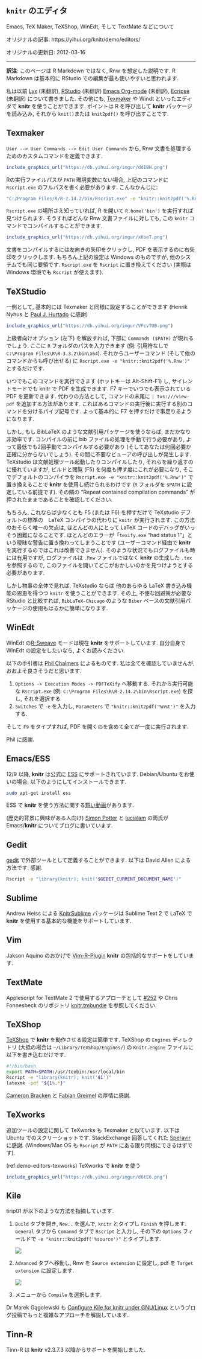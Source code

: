 <!---
title: Editors for knitr
subtitle: Work with Emacs, Texmaker, TeXShop, WinEdt and TextMate, etc
date: '2012-03-16'
slug: editors
--->

## `knitr` のエディタ {-#editors}

Emacs, TeX Maker, TeXShop, WinEdt, そして TextMate などについて

オリジナルの記事: https://yihui.org/knitr/demo/editors/

オリジナルの更新日: 2012-03-16

----

:::{.infobox .tip data-latex="{tip}"}
**訳注**: このページは R Markdown ではなく, Rnw を想定した説明です. R Markdown は基本的に RStudio での編集が最も使いやすいと思われます.
:::

私は以前 [Lyx]($lyx) (未翻訳), [RStudio]($RStudio) (未翻訳) [Emacs Org-mode]($org) (未翻訳), [Ecripse]($ecripse) (未翻訳) について書きました. その他にも, [Texmaker](http://www.xm1math.net/texmaker/) や Windt といったエディタで **knitr** を使うことができます. ポイントは R を呼び出して **knitr** パッケージを読み込み, それから `knit()`または `knit2pdf()` を呼び出すことです.

## Texmaker {-}

`User --> User Commands --> Edit User Commands` から, Rnw 文書を処理するためのカスタムコマンドを定義できます.

```r
include_graphics_url("https://db.yihui.org/imgur/ddIBH.png")
```

Rの実行ファイルパスが `PATH` 環境変数にない場合, 上記のコマンドに `Rscript.exe` のフルパスを書く必要があります. こんなかんじに:

```bash
"C:/Program Files/R/R-2.14.2/bin/Rscript.exe" -e "knitr::knit2pdf('%.Rnw')"
```

`Rscript.exe` の場所さえ知っていれば, R を開いて `R.home('bin')` を実行すれば見つけられます. そうすればどんな Rnw 文書ファイルに対しても, この  `knitr` コマンドでコンパイルすることができます.

```r
include_graphics_url("https://db.yihui.org/imgur/xKoeT.png")
```

文書をコンパイルするには左向きの矢印をクリックし, PDF を表示するのに右矢印をクリックします. もちろん上記の設定は Windows のものですが, 他のシステムでも同じ要領です. `Rscript.exe` を `Rscript` に置き換えてください (実際は Windows 環境でも `Rscript` が使えます).

## TeXStudio {-}

一例として, 基本的には Texmaker と同様に設定することができます (Henrik Nyhus と [Paul J. Hurtado](https://twitter.com/MathBioPaul/status/691446297304272897) に感謝)

```r
include_graphics_url("https://db.yihui.org/imgur/VFcvTUB.png")
```

上級者向けオプション (左下) を解放すれば, 下部に `Commands ($PATH)` が現れるでしょう. ここに `R` フォルダのパスを入力できます (例: 引用符なしで `C:\Program Files\R\R-3.3.2\bin\x64`). それからユーザーコマンド (そして他のコマンドからも呼び出せる) に `Rscript.exe -e "knitr::knit2pdf('%.Rnw')"` とするだけです.

いつでもこのコマンドを実行できます (ホットキーは Alt-Shift-F1) し, サイレントモードでも knitr で PDF を生成できます. F7 キーでいつでも表示されている PDF を更新できます. 代わりの方法として, コマンドの末尾に `| txs:///view-pdf` を追加する方法があります. これはあるコマンドの実行後に実行する別のコマンドを分けるパイプ記号です. よって基本的に F7 を押すだけで事足りるようになります.

しかし, もし BibLaTeX のような文献引用パッケージを使うならば, まだかなり非効率です. コンパイルの前に bib ファイルの処理を手動で行う必要があり, よって最低でも2回手動でコンパイルする必要があり (そしてあなたは何回必要か正確に分からないでしょう). その間に不要なビューアの呼び出しが発生します. TeXstudio は文献処理ツール起動したりコンパイルしたり, それらを繰り返すのに優れていますが, ビルドと閲覧 (F5) を何度も押す度にこれが必要になり,  そこでデフォルトのコンパイラを `Rscript.exe -e "knitr::knit2pdf('%.Rnw')"` で置き換えることで **knitr** を使用し続けられるわけです (`R` フォルダを `$PATH` に設定している前提です). その隣の "Repeat contained compilation commands" が押されたままであることを確認してください.

もちろん, これならば少なくとも F5 (または F6) を押すだけで TeXstudio デフォルトの標準の　LaTeX コンパイラの代わりに `knitr` が実行されます.  この方法のおそらく唯一の欠点は, ほとんどの人にとって LaTeX コードのデバッグがいっそう困難になることです. ほとんどのエラーが「`texify.exe` "had status 1"」という曖昧な警告に置き換わってしまうことです (ユーザーコマンド経由で **knitr** を実行するのではこれは改善できません). そのような状況でもログファイルも時には有用ですが, ログファイルは `.Rnw` ファイルではなく  **knitr** の生成した `.tex` を参照するので,   このファイルを開いてどこがおかしいのかを見つけようとする必要があります.

しかし物事の全体で見れば, TeXstudio ならば 他のあらゆる LaTeX 書き込み機能の恩恵を得つつ `knitr`  を使うことができます. その上, 不便な回避策が必要な RStudio と比較すれば, `BibLaTeX-Chicago` のような `Biber` ベースの文献引用パッケージの使用もはるかに簡単になります.

## WinEdt {-}

WinEdt の[R-Sweave](http://www.winedt.org/Config/modes/R-Sweave.php) モードは現在 **knitr** をサポートしています. 自分自身で WinEdt の設定をしたいなら, よくお読みください.

以下の手引書は [Phil Chalmers](https://github.com/philchalmers) によるものです. 私は全てを確認していませんが, おおよそ良さそうだと思います.

1. `Options -> Execution Modes -> PDFTeXify` へ移動する. それから実行可能な `Rscript.exe` (例: `C:\Program Files\R\R-2.14.2\bin\Rscript.exe`) を探し, それを選択する
2. `Switches` で `-e` を入力し, `Parameters` で `"knitr::knit2pdf('%n%t')"` を入力する.

そして `F9` をタイプすれば, PDF を開くのを含めて全てが一度に実行されます.

Phil に感謝.

## Emacs/ESS {-}

12/9 以降, **knitr** は公式に [ESS](http://ess.r-project.org) にサポートされています. Debian/Ubuntu をお使いの場合, 以下のようにしてインストールできます.

```bash 
sudo apt-get install ess
```

ESS で **knitr** を使う方法に関する[短い動画](https://web.archive.org/web/20161225094148im_/http://cdn.screenr.com/video/d43075)があります.

(歴史的背景に興味がある人向け) [Simon Potter](http://sjp.co.nz/posts/emacs-ess-knitr/) と [lucialam](https://constantmindmapping.wordpress.com/2012/06/12/knitr-and-emacs/) の両氏が Emacs/**knitr** についてブログに書いています.

## Gedit {-}

[gedit](https://en.wikipedia.org/wiki/Gedit) で外部ツールとして定義することができます. 以下は David Allen による方法です. 感謝. 

```bash
Rscript -e "library(knitr); knit('$GEDIT_CURRENT_DOCUMENT_NAME')"
```

## Sublime {-}

Andrew Heiss による [KnitrSublime](https://github.com/andrewheiss/KnitrSublime) パッケージは Sublime Text 2 で LaTeX で **knitr** を使用する基本的な機能をサポートしています.

## Vim {-}

Jakson Aquino のおかげで [Vim-R-Plugin](http://www.vim.org/scripts/script.php?script_id=2628) **knitr** の包括的なサポートをしています.

## TextMate {-}

Applescript for TextMate 2 で使用するアプローチとして [#252](https://github.com/yihui/knitr/issues/252#issuecomment-6034068) や Chris Fonnesbeck のリポジトリ [knitr.tmbundle](https://github.com/fonnesbeck/knitr.tmbundle) を参照してください.

## TeXShop {-}

[TeXShop](http://pages.uoregon.edu/koch/texshop/) で **knitr** を動作させる設定は簡単です. TeXShop の `Engines` ディレクトリ (大抵の場合は `~/Library/TeXShop/Engines/`) の `Knitr.engine` ファイルに以下を書き込むだけです.

```bash 
#!/bin/bash
export PATH=$PATH:/usr/texbin:/usr/local/bin
Rscript -e "library(knitr); knit('$1')"
latexmk -pdf "${1%.*}"
```

[Cameron Bracken](http://cameron.bracken.bz/sweave-for-texshop) と [Fabian Greimel](http://yihui.org/en/2012/06/enjoyable-reproducible-research/#comment-601032753) の厚情に感謝.

## TeXworks {-}

追加ツールの設定に関して TeXworks も Texmaker と似ています. 以下は Ubuntu でのスクリーショットです. StackExchange 回答してくれた [Speravir](http://tex.stackexchange.com/a/85165/9128) に感謝. (Windows/Mac OS も `Rscript` が `PATH` にある限り同様にできるはずです).

(ref:demo-editors-texworks) TeXworks で **knitr** を使う

```r
include_graphics_url("https://db.yihui.org/imgur/d6tE6.png")
```

## Kile {-}

tirip01 が以下のような方法を指摘しています.

1. `Build` タブを開き, `New..` を選んで, `knitr` とタイプし `Finish` を押します. `General` タブから `Comannd` タブで `Rscript` と入力し, その下の `Options` フィールドで `-e "knitr::knit2pdf('%source')"` とタイプします.

    ![](https://securecdn.disqus.com/uploads/mediaembed/images/564/4837/original.jpg)

1. `Advanced` タブへ移動し, Rnw を `Source extension` に設定し, pdf を `Target extension` に設定します.

    ![](https://securecdn.disqus.com/uploads/mediaembed/images/564/4838/original.jpg)

1. メニューから `Compile` を選択します.

Dr Marek Gągolewski も [Configure Kile for knitr under GNU/Linux](http://www.rexamine.com/2013/04/configure-kile-for-knitr/) というブログ投稿でもっと複雑なアプローチを解説しています.

## Tinn-R {-}

Tinn-R は **knitr** v2.3.7.3 以降からサポートを開始しました. 
